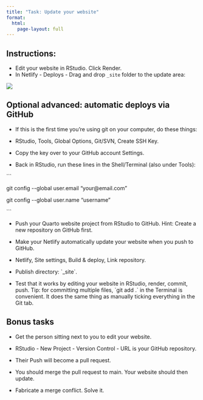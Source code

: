 ```yaml
---
title: "Task: Update your website"
format: 
  html:
    page-layout: full
---
```


## Instructions:

-   Edit your website in RStudio. Click Render.
-   In Netlify - Deploys - Drag and drop `_site` folder to the update area:

![](images/netlify_update.png){fig-alt="Netlify site - Deploy - Drag and drop output folder to update site"}

## Optional advanced: automatic deploys via GitHub

-   If this is the first time you're using git on your computer, do these things:

 - RStudio, Tools, Global Options, Git/SVN, Create SSH Key.

 - Copy the key over to your GitHub account Settings.

 - Back in RStudio, run these lines in the Shell/Terminal (also under Tools):

\`\`\`

git config \--global user.email "your\@email.com"

git config \--global user.name "username"

\`\`\`

-   Push your Quarto website project from RStudio to GitHub. Hint: Create a new repository on GitHub first.

-   Make your Netlify automatically update your website when you push to GitHub.

 - Netlify, Site settings, Build & deploy, Link repository.

 - Publish directory: \`\_site\`.

 - Test that it works by editing your website in RStudio, render, commit, push. Tip: for committing multiple files, \`git add .\` in the Terminal is convenient. It does the same thing as manually ticking everything in the Git tab.

## Bonus tasks

-   Get the person sitting next to you to edit your website.

 - RStudio - New Project - Version Control - URL is your GitHub repository.

 - Their Push will become a pull request.

 - You should merge the pull request to main. Your website should then update.

-   Fabricate a merge conflict. Solve it.
